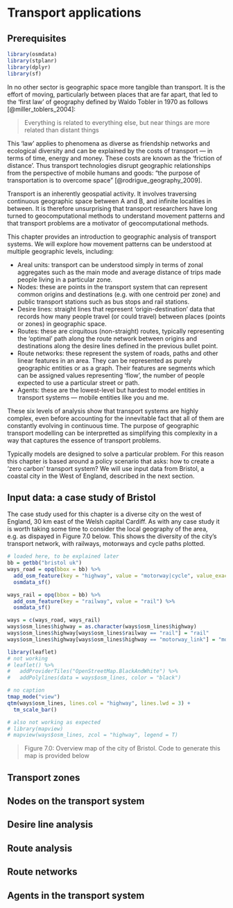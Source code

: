 # Transport applications

## Prerequisites {-}

```r
library(osmdata)
library(stplanr)
library(dplyr)
library(sf)
```


In no other sector is geographic space more tangible than transport.
It is the effort of moving, particularly between places that are far apart, that led to the 'first law' of geography defined by Waldo Tobler in 1970 as follows [@miller_toblers_2004]: 

> Everything  is related  to  everything  else,  but  near  things  are more  related  than  distant  things

This 'law' applies to phenomena as diverse as friendship networks and ecological diversity and can be explained by the costs of transport --- in terms of time, energy and money.
These costs are known as the 'friction of distance'.
Thus transport technologies disrupt geographic relationships from the perspective of mobile humans and goods: "the purpose of transportation is to overcome space" [@rodrigue_geography_2009].

Transport is an inherently geospatial activity.
It involves traversing continuous geographic space between A and B, and infinite localities in between.
It is therefore unsurprising that transport researchers have long turned to geocomputational methods to understand movement patterns and that transport problems are a motivator of geocomputational methods.

This chapter provides an introduction to geographic analysis of transport systems.
We will explore how movement patterns can be understood at multiple geographic levels, including:

- Areal units: transport can be understood simply in terms of zonal aggregates such as the main mode and average distance of trips made people living in a particular zone.
- Nodes: these are points in the transport system that can represent common origins and destinations (e.g. with one centroid per zone) and public transport stations such as bus stops and rail stations.
- Desire lines: straight lines that represent 'origin-destination' data that records how many people travel (or could travel) between places (points or zones) in geographic space.
- Routes: these are cirquitous (non-straight) routes, typically representing the 'optimal' path along the route network between origins and destinations along the desire lines defined in the previous bullet point.
- Route networks: these represent the system of roads, paths and other linear features in an area. They can be represented as purely geographic entities or as a graph.
Their features are segments which can be assigned values representing 'flow', the number of people expected to use a particular street or path.
- Agents: these are the lowest-level but hardest to model entities in transport systems --- mobile entities like you and me.

These six levels of analysis show that transport systems are highly complex, even before accounting for the innevitable fact that all of them are constantly evolving in continuous time.
The purpose of geographic transport modelling can be interpretted as simplifying this complexity in a way that captures the essence of transport problems.

Typically models are designed to solve a particular problem.
For this reason this chapter is based around a policy scenario that asks:
how to create a 'zero carbon' transport system?
We will use input data from Bristol, a coastal city in the West of England, described in the next section.

## Input data: a case study of Bristol

The case study used for this chapter is a diverse city on the west of England, 30 km east of the Welsh capital Cardiff.
As with any case study it is worth taking some time to consider the local geography of the area, e.g. as dispayed in Figure 7.0 below.
This shows the diversity of the city's transport network, with railways, motorways and cycle paths plotted.

```r
# loaded here, to be explained later
bb = getbb("bristol uk")
ways_road = opq(bbox = bb) %>% 
  add_osm_feature(key = "highway", value = "motorway|cycle", value_exact = FALSE) %>% 
  osmdata_sf()

ways_rail = opq(bbox = bb) %>% 
  add_osm_feature(key = "railway", value = "rail") %>% 
  osmdata_sf()

ways = c(ways_road, ways_rail)
ways$osm_lines$highway = as.character(ways$osm_lines$highway)
ways$osm_lines$highway[ways$osm_lines$railway == "rail"] = "rail"
ways$osm_lines$highway[ways$osm_lines$highway == "motorway_link"] = "motorway"
```

```r
library(leaflet)
# not working
# leaflet() %>% 
#   addProviderTiles("OpenStreetMap.BlackAndWhite") %>%
#   addPolylines(data = ways$osm_lines, color = "black")

# no caption
tmap_mode("view")
qtm(ways$osm_lines, lines.col = "highway", lines.lwd = 3) +
  tm_scale_bar()

# also not working as expected
# library(mapview)
# mapview(ways$osm_lines, zcol = "highway", legend = T)
```

> Figure 7.0: Overview map of the city of Bristol. Code to generate this map is provided below




## Transport zones

## Nodes on the transport system

## Desire line analysis

## Route analysis

## Route networks

## Agents in the transport system
